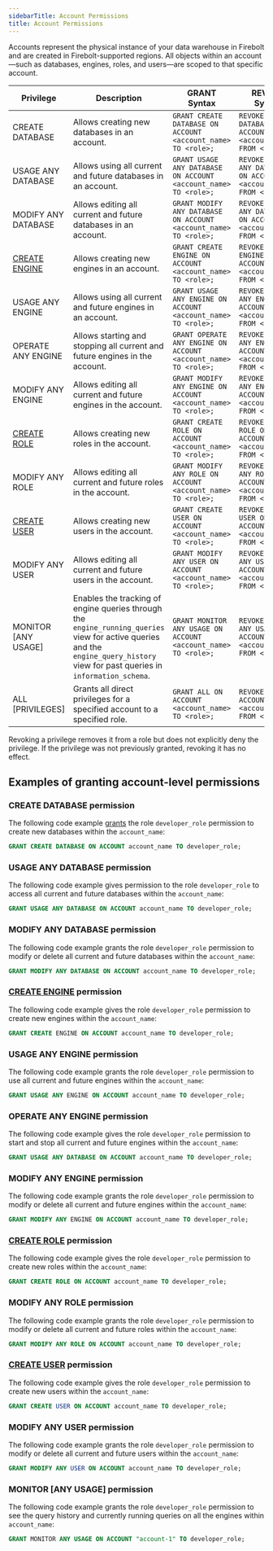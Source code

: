 ```yaml
---
sidebarTitle: Account Permissions
title: Account Permissions
---
```



Accounts represent the physical instance of your data warehouse in Firebolt and are created in Firebolt-supported regions. All objects within an account—such as databases, engines, roles, and users—are scoped to that specific account.


| Privilege             | Description                                                                 | GRANT Syntax                                                     | REVOKE Syntax                                                    |
|---------------------------|---------------------------------------------------------------------------------|----------------------------------------------------------------------|----------------------------------------------------------------------|
| CREATE DATABASE       | Allows creating new databases in an account.                                   | `GRANT CREATE DATABASE ON ACCOUNT <account_name> TO <role>;`         | `REVOKE CREATE DATABASE ON ACCOUNT <account_name> FROM <role>;`      |
| USAGE ANY DATABASE   | Allows using all current and future databases in an account.                   | `GRANT USAGE ANY DATABASE ON ACCOUNT <account_name> TO <role>;`      | `REVOKE USAGE ANY DATABASE ON ACCOUNT <account_name> FROM <role>;`   |
| MODIFY ANY DATABASE    | Allows editing all current and future databases in an account.                 | `GRANT MODIFY ANY DATABASE ON ACCOUNT <account_name> TO <role>;`     | `REVOKE MODIFY ANY DATABASE ON ACCOUNT <account_name> FROM <role>;`  |
| [CREATE ENGINE](/sql_reference/commands/engines/create-engine.md )          | Allows creating new engines in an account.                                     | `GRANT CREATE ENGINE ON ACCOUNT <account_name> TO <role>;`           | `REVOKE CREATE ENGINE ON ACCOUNT <account_name> FROM <role>;`        |
| USAGE ANY ENGINE       | Allows using all current and future engines in an account.                     | `GRANT USAGE ANY ENGINE ON ACCOUNT <account_name> TO <role>;`        | `REVOKE USAGE ANY ENGINE ON ACCOUNT <account_name> FROM <role>;`     |
| OPERATE ANY ENGINE     | Allows starting and stopping all current and future engines in the account.    | `GRANT OPERATE ANY ENGINE ON ACCOUNT <account_name> TO <role>;`      | `REVOKE OPERATE ANY ENGINE ON ACCOUNT <account_name> FROM <role>;`   |
| MODIFY ANY ENGINE      | Allows editing all current and future engines in the account.                  | `GRANT MODIFY ANY ENGINE ON ACCOUNT <account_name> TO <role>;`       | `REVOKE MODIFY ANY ENGINE ON ACCOUNT <account_name> FROM <role>;`    |
| [CREATE ROLE](/sql_reference/commands/access-control/create-role.md )            | Allows creating new roles in the account.                                      | `GRANT CREATE ROLE ON ACCOUNT <account_name> TO <role>;`             | `REVOKE CREATE ROLE ON ACCOUNT <account_name> FROM <role>;`          |
| MODIFY ANY ROLE        | Allows editing all current and future roles in the account.                    | `GRANT MODIFY ANY ROLE ON ACCOUNT <account_name> TO <role>;`         | `REVOKE MODIFY ANY ROLE ON ACCOUNT <account_name> FROM <role>;`      |
| [CREATE USER](/sql_reference/commands/access-control/create-user.md )           | Allows creating new users in the account.                                      | `GRANT CREATE USER ON ACCOUNT <account_name> TO <role>;`             | `REVOKE CREATE USER ON ACCOUNT <account_name> FROM <role>;`          |
| MODIFY ANY USER        | Allows editing all current and future users in the account.                    | `GRANT MODIFY ANY USER ON ACCOUNT <account_name> TO <role>;`         | `REVOKE MODIFY ANY USER ON ACCOUNT <account_name> FROM <role>;`      |
| MONITOR [ANY USAGE] | Enables the tracking of engine queries through the `engine_running_queries` view for active queries and the `engine_query_history` view for past queries in `information_schema`. | `GRANT MONITOR ANY USAGE ON ACCOUNT <account_name> TO <role>;`         | `REVOKE MONITOR ANY USAGE ON ACCOUNT <account_name> FROM <role>;` |
| ALL [PRIVILEGES] | Grants all direct privileges for a specified account to a specified role. | `GRANT ALL ON ACCOUNT <account_name> TO <role>;`         | `REVOKE ALL ON ACCOUNT <account_name> FROM <role>;` |

<Note>Revoking a privilege removes it from a role but does not explicitly deny the privilege. If the privilege was not previously granted, revoking it has no effect.</Note>

## Examples of granting account-level permissions

### CREATE DATABASE permission
The following code example [grants](/sql_reference/commands/access-control/grant.md ) the role `developer_role` permission to create new databases within the `account_name`:

```sql
GRANT CREATE DATABASE ON ACCOUNT account_name TO developer_role;
```

### USAGE ANY DATABASE permission
The following code example gives permission to the role `developer_role` to access all current and future databases within the `account_name`:

```sql
GRANT USAGE ANY DATABASE ON ACCOUNT account_name TO developer_role;
```

### MODIFY ANY DATABASE permission
The following code example grants the role `developer_role` permission to modify or delete all current and future databases within the `account_name`:

```sql
GRANT MODIFY ANY DATABASE ON ACCOUNT account_name TO developer_role;
```

### [CREATE ENGINE](/sql_reference/commands/engines/create-engine.md ) permission

The following code example gives the role `developer_role` permission to create new engines within the `account_name`:

```sql
GRANT CREATE ENGINE ON ACCOUNT account_name TO developer_role;
```

### USAGE ANY ENGINE permission
The following code example grants the role `developer_role` permission to use all current and future engines within the `account_name`:

```sql
GRANT USAGE ANY ENGINE ON ACCOUNT account_name TO developer_role;
```

### OPERATE ANY ENGINE permission
The following code example gives the role `developer_role` permission to start and stop all current and future engines within the `account_name`:

```sql
GRANT USAGE ANY DATABASE ON ACCOUNT account_name TO developer_role;
```

### MODIFY ANY ENGINE permission
The following code example grants the role `developer_role` permission to modify or delete all current and future engines within the `account_name`:

```sql
GRANT MODIFY ANY ENGINE ON ACCOUNT account_name TO developer_role;
```

### [CREATE ROLE](/sql_reference/commands/access-control/create-role.md ) permission
The following code example gives the role `developer_role` permission to create new roles within the `account_name`:

```sql
GRANT CREATE ROLE ON ACCOUNT account_name TO developer_role;
```

### MODIFY ANY ROLE permission
The following code example grants the role `developer_role` permission to modify or delete all current and future roles within the `account_name`:

```sql
GRANT MODIFY ANY ROLE ON ACCOUNT account_name TO developer_role;
```

### [CREATE USER](/sql_reference/commands/access-control/create-user.md ) permission
The following code example gives the role `developer_role` permission to create new users within the `account_name`:

```sql
GRANT CREATE USER ON ACCOUNT account_name TO developer_role;
```

### MODIFY ANY USER permission
The following code example grants the role `developer_role` permission to modify or delete all current and future users within the `account_name`:

```sql
GRANT MODIFY ANY USER ON ACCOUNT account_name TO developer_role;
```

### MONITOR [ANY USAGE] permission
The following code example grants the role `developer_role` permission to see the query history and currently running queries on all the engines within `account_name`:
```sql
GRANT MONITOR ANY USAGE ON ACCOUNT "account-1" TO developer_role;
```
